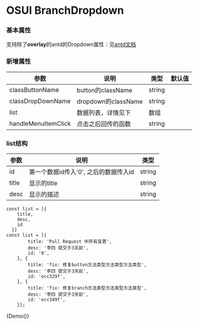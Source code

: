 
<Meta title="BranchDropdown" component={Demo} />

# OSUI BranchDropdown

### 基本属性

支持除了**overlay**的antd的Dropdown属性：见[antd文档](https://ant.design/components/dropdown-cn/)


### 新增属性

| 参数 | 说明 | 类型 | 默认值
| --- | --- | --- | --- |
| classButtonName | button的className | string |  |
| classDropDownName | dropdown的className | string |  |
| list | 数据列表，详情见下 | 数组 |  |
| handleMenuItemClick | 点击之后回传的函数 | string |  |



### list结构

| 参数 | 说明 | 类型 |
| --- | --- | --- |
| id | 第一个数据id传入'0', 之后的数据传入id | string |
| title | 显示的title | string |
| desc | 显示的描述 | string |

```
const list = [{
    title,
    desc,
    id
  }]
const list = [{
        title: 'Pull Request 中所有变更',
        desc: '李四 提交于3天前',
        id: '0',
    }, {
        title: 'fix: 修复button方法类型方法类型方法类型',
        desc: '李四 提交于3天前',
        id: 'ecc329f',
    }, {
        title: 'fix: 修复branch方法类型方法类型方法类型',
        desc: '李四 提交于3天前',
        id: 'ecc349f',
    }];
```

<Preview>
  <Story name="Demo">
        {Demo()}
  </Story>
</Preview>
